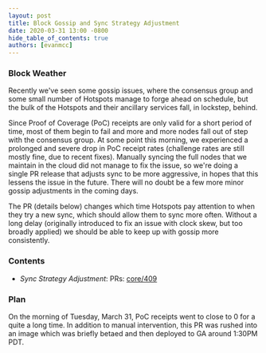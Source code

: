 ```yaml
---
layout: post
title: Block Gossip and Sync Strategy Adjustment
date: 2020-03-31 13:00 -0800
hide_table_of_contents: true
authors: [evanmcc]
---
```


### Block Weather

Recently we've seen some gossip issues, where the consensus group and some small number of Hotspots
manage to forge ahead on schedule, but the bulk of the Hotspots and their ancillary services fall,
in lockstep, behind.

<!--truncate-->

Since Proof of Coverage (PoC) receipts are only valid for a short period of time, most of them begin
to fail and more and more nodes fall out of step with the consensus group. At some point this
morning, we experienced a prolonged and severe drop in PoC receipt rates (challenge rates are still
mostly fine, due to recent fixes). Manually syncing the full nodes that we maintain in the cloud did
not manage to fix the issue, so we're doing a single PR release that adjusts sync to be more
aggressive, in hopes that this lessens the issue in the future. There will no doubt be a few more
minor gossip adjustments in the coming days.

The PR (details below) changes which time Hotspots pay attention to when they try a new sync, which
should allow them to sync more often. Without a long delay (originally introduced to fix an issue
with clock skew, but too broadly applied) we should be able to keep up with gossip more
consistently.

### Contents

- _Sync Strategy Adjustment_: PRs: [core/409](https://github.com/helium/blockchain-core/pull/409)

### Plan

On the morning of Tuesday, March 31, PoC receipts went to close to 0 for a quite a long time. In
addition to manual intervention, this PR was rushed into an image which was briefly betaed and then
deployed to GA around 1:30PM PDT.
